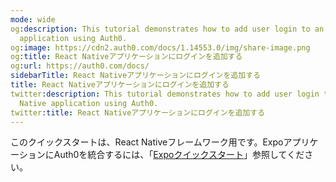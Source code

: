```yaml
---
mode: wide
og:description: This tutorial demonstrates how to add user login to an React Native
  application using Auth0.
og:image: https://cdn2.auth0.com/docs/1.14553.0/img/share-image.png
og:title: React Nativeアプリケーションにログインを追加する
og:url: https://auth0.com/docs/
sidebarTitle: React Nativeアプリケーションにログインを追加する
title: React Nativeアプリケーションにログインを追加する
twitter:description: This tutorial demonstrates how to add user login to an React
  Native application using Auth0.
twitter:title: React Nativeアプリケーションにログインを追加する
---
```


このクイックスタートは、React Nativeフレームワーク用です。ExpoアプリケーションにAuth0を統合するには、「[Expoクイックスタート](https://auth0.com/docs/quickstart/native/react-native-expo/interactive)」参照してください。